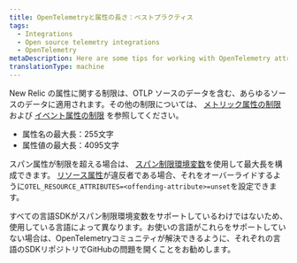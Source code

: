 ```yaml
---
title: OpenTelemetryと属性の長さ：ベストプラクティス
tags:
  - Integrations
  - Open source telemetry integrations
  - OpenTelemetry
metaDescription: Here are some tips for working with OpenTelemetry attribute lengths with New Relic.
translationType: machine
---
```


New Relic の属性に関する制限は、OTLP ソースのデータを含む、あらゆるソースのデータに適用されます。その他の制限については、 [メトリック属性の制限](https://docs.newrelic.com/docs/data-apis/ingest-apis/metric-api/metric-api-limits-restricted-attributes/) および [イベント属性の制限](https://docs.newrelic.com/docs/data-apis/ingest-apis/event-api/introduction-event-api/#limits) を参照してください。

* 属性名の最大長：255文字
* 属性値の最大長：4095文字

スパン属性が制限を超える場合は、 [スパン制限環境変数](https://github.com/open-telemetry/opentelemetry-specification/blob/d6bcc0cb072d8d6f6ced856f1f23c451648a3caa/specification/sdk-environment-variables.md#span-limits-)を使用して最大長を構成できます。 [リソース属性](https://github.com/open-telemetry/opentelemetry-specification/blob/d6bcc0cb072d8d6f6ced856f1f23c451648a3caa/specification/sdk-environment-variables.md#general-sdk-configuration)が違反者である場合、それをオーバーライドするように`OTEL_RESOURCE_ATTRIBUTES=<offending-attribute>=unset`を設定できます。

すべての言語SDKがスパン制限環境変数をサポートしているわけではないため、使用している言語によって異なります。お使いの言語がこれらをサポートしていない場合は、OpenTelemetryコミュニティが解決できるように、それぞれの言語のSDKリポジトリでGitHubの問題を開くことをお勧めします。